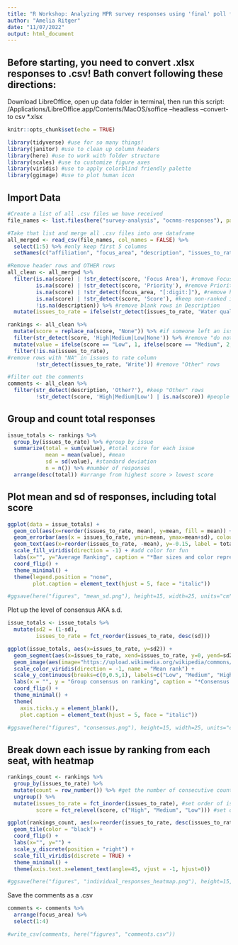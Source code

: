 ```yaml
---
title: "R Workshop: Analyzing MPR survey responses using 'final' poll format" 
author: "Amelia Ritger"
date: "11/07/2022"
output: html_document
---
```


## Before starting, you need to convert .xlsx responses to .csv! Bath convert following these directions:
Download LibreOffice, open up data folder in terminal, then run this script:
/Applications/LibreOffice.app/Contents/MacOS/soffice --headless --convert-to csv *.xlsx

```r
knitr::opts_chunk$set(echo = TRUE)

library(tidyverse) #use for so many things!
library(janitor) #use to clean up column headers
library(here) #use to work with folder structure
library(scales) #use to customize figure axes
library(viridis) #use to apply colorblind friendly palette
library(ggimage) #use to plot human icon
```

## Import Data
```r
#Create a list of all .csv files we have received
file_names <- list.files(here("survey-analysis", "ocnms-responses"), pattern = ".csv$", recursive = TRUE, full.names = TRUE)

#Take that list and merge all .csv files into one dataframe
all_merged <- read_csv(file_names, col_names = FALSE) %>%
  select(1:5) %>% #only keep first 5 columns
  setNames(c("affiliation", "focus_area", "description", "issues_to_rate", "score")) #change column names, use snake case (or use clean_names)

#Remove header rows and OTHER rows
all_clean <- all_merged %>%
  filter(is.na(score) | !str_detect(score, 'Focus Area'), #remove Focus Area header
         is.na(score) | !str_detect(score, 'Priority'), #remove Priority Topic header
         is.na(score) | !str_detect(focus_area, "[:digit:]"), #remove header rows (those that contain (number))
         is.na(score) | !str_detect(score, 'Score'), #keep non-ranked issues, just in case - especially for comments and "other" responses
         !is.na(description)) %>% #remove blank rows in Description
  mutate(issues_to_rate = ifelse(str_detect(issues_to_rate, 'Water quality') == TRUE, "Water quality protection", issues_to_rate)) #something is weird with the value of "water quality protection", so fix that

rankings <- all_clean %>%
  mutate(score = replace_na(score, "None")) %>% #if someone left an issue blank in the rating, rename it "None" so we can assign a score of 0
  filter(str_detect(score, 'High|Medium|Low|None')) %>% #remove "do not score" rows (aka OTHER, comments)
  mutate(value = ifelse(score == "Low", 1, ifelse(score == "Medium", 2, ifelse(score == "High", 3, 0)))) %>% #convert scores to numeric: high = 3, medium = 2, low = 1, no response/NA = 0
  filter(!is.na(issues_to_rate),
#remove rows with "NA" in issues to rate column
         !str_detect(issues_to_rate, 'Write')) #remove "Other" rows

#filter out the comments
comments <- all_clean %>%
  filter(str_detect(description, 'Other?'), #keep "Other" rows
         !str_detect(score, 'High|Medium|Low') | is.na(score)) #people weren't supposed to score "other", so remove rows with a score
```

## Group and count total responses
```r
issue_totals <- rankings %>%
  group_by(issues_to_rate) %>% #group by issue
  summarize(total = sum(value), #total score for each issue
            mean = mean(value), #mean
            sd = sd(value), #standard deviation
            n = n()) %>% #number of responses
  arrange(desc(total)) #arrange from highest score > lowest score 
```

## Plot mean and sd of responses, including total score
```r
ggplot(data = issue_totals) +
  geom_col(aes(x=reorder(issues_to_rate, mean), y=mean, fill = mean)) +
  geom_errorbar(aes(x = issues_to_rate, ymin=mean, ymax=mean+sd), colour="black", width=0.5) +
  geom_text(aes(x=reorder(issues_to_rate, -mean), y=-0.15, label = total)) + #add total counts
  scale_fill_viridis(direction = -1) + #add color for fun
  labs(x="", y="Average Ranking", caption = "*Bar sizes and color represent average (mean) ranking. Error bars represent standard deviation. Numbers represent total (sum) score.") + #rename axis titles
  coord_flip() +
  theme_minimal() +
  theme(legend.position = "none",
        plot.caption = element_text(hjust = 5, face = "italic"))

#ggsave(here("figures", "mean_sd.png"), height=15, width=25, units="cm", bg = "white")
```

Plot up the level of consensus AKA s.d.
```r
issue_totals <- issue_totals %>%
  mutate(sd2 = (1-sd),
         issues_to_rate = fct_reorder(issues_to_rate, desc(sd)))

ggplot(issue_totals, aes(x=issues_to_rate, y=sd2)) +
  geom_segment(aes(x=issues_to_rate, xend=issues_to_rate, y=0, yend=sd2, color = mean)) +
  geom_image(aes(image="https://upload.wikimedia.org/wikipedia/commons/d/d8/Person_icon_BLACK-01.svg", color = mean), size=0.03) +
  scale_color_viridis(direction = -1, name = "Mean rank") +
  scale_y_continuous(breaks=c(0,0.5,1), labels=c("Low", "Medium", "High")) +
  labs(x = "", y = "Group consensus on ranking", caption = "*Consensus was assessed from standard deviation for each issue. Color represents average ranking for each issue.") +
  coord_flip() +
  theme_minimal() +
  theme(
    axis.ticks.y = element_blank(),
    plot.caption = element_text(hjust = 5, face = "italic"))

#ggsave(here("figures", "consensus.png"), height=15, width=25, units="cm", bg = 'white')
```

## Break down each issue by ranking from each seat, with heatmap
```r
rankings_count <- rankings %>%
  group_by(issues_to_rate) %>%
  mutate(count = row_number()) %>% #get the number of consecutive counts for each issue (to plot)
  ungroup() %>%
  mutate(issues_to_rate = fct_inorder(issues_to_rate), #set order of issues as order in which they appear on data table
         score = fct_relevel(score, c("High", "Medium", "Low"))) #set order of scores (not alphabetical)

ggplot(rankings_count, aes(x=reorder(issues_to_rate, desc(issues_to_rate)), y=count, fill=score)) + #use count and not affiliation because everyone at OCNMS has the same affiliation
  geom_tile(color = "black") +
  coord_flip() +
  labs(x="", y="") +
  scale_y_discrete(position = "right") +
  scale_fill_viridis(discrete = TRUE) +
  theme_minimal() +
  theme(axis.text.x=element_text(angle=45, vjust = -1, hjust=0))

#ggsave(here("figures", "individual_responses_heatmap.png"), height=15, width=25, units="cm", bg = "white")
```

Save the comments as a .csv
```r
comments <- comments %>%
  arrange(focus_area) %>%
  select(1:4)

#write_csv(comments, here("figures", "comments.csv"))
```
